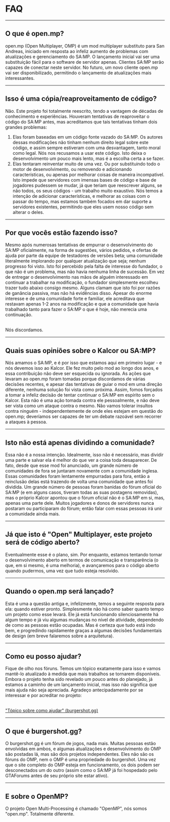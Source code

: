 <h1>FAQ</h1>

<hr />
<h2>O que é open.mp?</h2>

open.mp (Open Multiplayer, OMP) é um mod multiplayer substituto para San Andreas, iniciado em
resposta ao infeliz aumento de problemas com atualizações e gerenciamento do SA:MP. O lançamento
inicial vai ser uma substituição fácil para o software de servidor apenas. Clientes SA:MP serão
capazes de conectar neste servidor. No futuro, um novo cliente open.mp vai ser disponibilizado,
permitindo o lançamento de atualizações mais interessantes.

<hr />
<h2>Isso é uma cópia/reaproveitamento de código?</h2>

Não. Este projeto foi totalmente reescrito, tendo a vantagem de décadas de conhecimento e
experiências. Houveram tentativas de reaproveitar o código do SA:MP antes, mas acreditamos que tais
tentativas tinham dois grandes problemas:

<ol>
<li>
Elas foram baseadas em um código fonte vazado do SA:MP. Os autores dessas modificações não
tinham nenhum direito legal sobre este código, e assim sempre estiveram com uma desvantagem,
tanto moral como legal. Nós nos recusamos a usar este código. Isto deixa o desenvolvimento
um pouco mais lento, mas é a escolha certa a se fazer.
</li>
<li>
Elas tentaram reinventar muito de uma vez. Ou por substituindo todo o motor de
desenvolvimento, ou removendo e adicionando características, ou apenas por melhorar coisas
de maneira incompativel. Isto impede que servidores com imensas bases de código e base de
jogadores pudessem se mudar, já que teriam que reescrever alguns, se não todos, os seus
códigos - um trabalho muito exaustivo. Nós temos a intenção de adicionar características, e
melhorar as coisas com o passar do tempo, mas estamos também focados em dar suporte a
servidores existentes, permitindo que eles usem nosso código sem alterar o deles.
</li>
</ol>
<hr />
<h2>Por que vocês estão fazendo isso?</h2>

Mesmo após numerosas tentativas de empurrar o desenvolvimento do SA:MP oficialmente, na forma de
sugestões, vários pedidos, e ofertas de ajuda por parte da equipe de testadores de versões beta; uma
comunidade literalmente implorando por qualquer atualização que seja; nenhum progresso foi visto.
Isto foi percebido pela falta de interesse do fundador, o que não é um problema, mas não havia
nenhuma linha de sucessão. Em vez de entregar o desenvolvimento nas mãos de alguém interessado em
continuar a trabalhar na modificação, o fundador simplesmente escolheu trazer tudo abaixo consigo
mesmo. Alguns clamam que isto foi por razões de ganância passiva, mas não há evidências disso.
Apesar do enorme interesse e de uma comunidade forte e familiar, ele acreditava que restavam apenas
1-2 anos na modificação e que a comunidade que havia trabalhado tanto para fazer o SA:MP o que é
hoje, não merecia uma continuação.

<br />
Nós discordamos.
<hr />
<h2>Quais suas opiniões sobre o Kalcor ou SA:MP?</h2>

Nós amamos o SA:MP, e é por isso que estamos aqui em primeiro lugar - e nós devemos isso ao Kalcor.
Ele fez muito pelo mod ao longo dos anos, e essa contribuição não deve ser esquecida ou ignorada. As
ações que levaram ao open.mp foram tomadas porque discordamos de várias decisões recentes, e apesar
das tentativas de guiar o mod em uma direção diferente, nenhuma solução foi vista como próxima.
Assim, fomos forçados a tomar a infeliz decisão de tentar continuar o SA:MP em espírito sem o
Kalcor. Esta não é uma ação tomada contra ele pessoalmente, e não deve ser vista como um ataque
contra o mesmo. Não vamos tolerar insultos contra ninguém - independentemente de onde eles estejam
em questão do open.mp; deveríamos ser capazes de ter um debate razoável sem recorrer a ataques à
pessoa.

<hr />
<h2>Isto não está apenas dividindo a comunidade?</h2>

Essa não é a nossa intenção. Idealmente, isso não é necessário, mas dividir uma parte e salvar ela é
melhor do que ver a coisa toda desaparecer. De fato, desde que esse mod foi anunciado, um grande
número de comunidades de fora se juntaram novamente com a comunidade inglesa. Essas comunidades
foram lentamente empurradas para fora, então a reinclusão delas está trazendo de volta uma
comunidade que antes foi dividida. Um grande número de pessoas foram banidas do fórum oficial do
SA:MP (e em alguns casos, tiveram todas as suas postagens removidas), mas o próprio Kalcor apontou
que o fórum oficial não é o SA:MP em si, mas, apenas uma parte dele. Muitos jogadores e donos de
servidores nunca postaram ou participaram do fórum; então falar com essas pessoas irá unir a
comunidade ainda mais.

<hr />
<h2>Já que isto é "Open" Multiplayer, este projeto será de código aberto?</h2>

Eventualmente esse é o plano, sim. Por enquanto, estamos tentando tornar o desenvolvimento aberto em
termos de comunicação e transparência (o que, em si mesmo, é uma melhoria), e avançaremos para o
código aberto quando pudermos, uma vez que tudo esteja resolvido.

<hr />
<h2>Quando o open.mp será lançado?</h2>

Esta é uma a questão antiga e, infelizmente, temos a seguinte resposta para ela: quando estiver
pronto. Simplesmente não há como saber quanto tempo um projeto como esse levará. Ele já está
funcionando silenciosamente há algum tempo e já viu algumas mudanças no nível de atividade,
dependendo de como as pessoas estão ocupadas. Mas é certeza que tudo está indo bem, e progredindo
rapidamente graças a algumas decisões fundamentais de design (em breve falaremos sobre a
arquitetura).

<hr />
<h2>Como eu posso ajudar?</h2>

Fique de olho nos fóruns. Temos um tópico exatamente para isso e vamos mantê-lo atualizado à medida
que mais trabalhos se tornarem disponíveis. Embora o projeto tenha sido revelado um pouco antes do
planejado, já estamos a caminho de um lançamento inicial, mas isso não significa que mais ajuda não
seja apreciada. Agradeço antecipadamente por se interessar e por acreditar no projeto:

<br />
<a href="https://www.burgershot.gg/showthread.php?tid=99">
<u>"Tópico sobre como ajudar" (burgershot.gg)</u>
</a>
<hr />
<h2>O que é burgershot.gg?</h2>

O burgershot.gg é um fórum de jogos, nada mais. Muitas pessoas estão envolvidas em ambos, e algumas
atualizações e desenvolvimento do OMP são postadas lá, mas são dois projetos independentes. Eles não
são os fóruns do OMP, nem o OMP é uma propriedade do burgershot. Uma vez que o site completo do OMP
esteja em funcionamento, os dois podem ser desconectados um do outro (assim como o SA:MP já foi
hospedado pelo GTAForums antes de seu próprio site estar ativo).

<hr />
<h2>E sobre o OpenMP?</h2>

O projeto Open Multi-Processing é chamado "OpenMP", nós somos "open.mp". Totalmente diferente.

